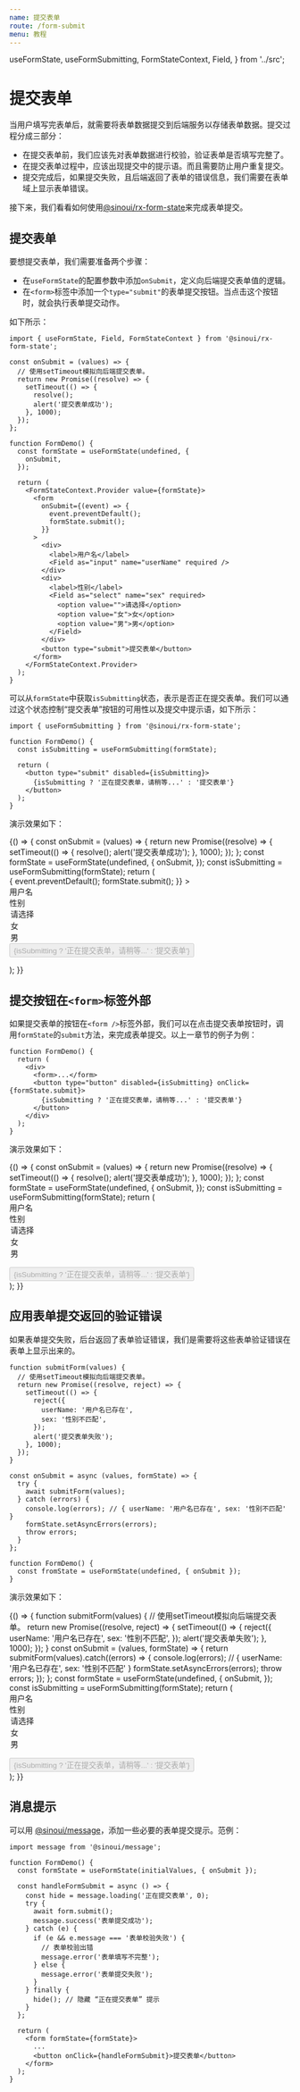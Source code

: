 ```yaml
---
name: 提交表单
route: /form-submit
menu: 教程
---
```


  useFormState,
  useFormSubmitting,
  FormStateContext,
  Field,
} from '../src';

# 提交表单

当用户填写完表单后，就需要将表单数据提交到后端服务以存储表单数据。提交过程分成三部分：

- 在提交表单前，我们应该先对表单数据进行校验，验证表单是否填写完整了。
- 在提交表单过程中，应该出现提交中的提示语。而且需要防止用户重复提交。
- 提交完成后，如果提交失败，且后端返回了表单的错误信息，我们需要在表单域上显示表单错误。

接下来，我们看看如何使用[@sinoui/rx-form-state](https://github.com/sinoui/rx-form-state)来完成表单提交。

## 提交表单

要想提交表单，我们需要准备两个步骤：

- 在`useFormState`的配置参数中添加`onSubmit`，定义向后端提交表单值的逻辑。
- 在`<form>`标签中添加一个`type="submit"`的表单提交按钮。当点击这个按钮时，就会执行表单提交动作。

如下所示：

```tsx
import { useFormState, Field, FormStateContext } from '@sinoui/rx-form-state';

const onSubmit = (values) => {
  // 使用setTimeout模拟向后端提交表单。
  return new Promise((resolve) => {
    setTimeout(() => {
      resolve();
      alert('提交表单成功');
    }, 1000);
  });
};

function FormDemo() {
  const formState = useFormState(undefined, {
    onSubmit,
  });

  return (
    <FormStateContext.Provider value={formState}>
      <form
        onSubmit={(event) => {
          event.preventDefault();
          formState.submit();
        }}
      >
        <div>
          <label>用户名</label>
          <Field as="input" name="userName" required />
        </div>
        <div>
          <label>性别</label>
          <Field as="select" name="sex" required>
            <option value="">请选择</option>
            <option value="女">女</option>
            <option value="男">男</option>
          </Field>
        </div>
        <button type="submit">提交表单</button>
      </form>
    </FormStateContext.Provider>
  );
}
```

可以从`formState`中获取`isSubmitting`状态，表示是否正在提交表单。我们可以通过这个状态控制“提交表单”按钮的可用性以及提交中提示语，如下所示：

```tsx
import { useFormSubmitting } from '@sinoui/rx-form-state';

function FormDemo() {
  const isSubmitting = useFormSubmitting(formState);

  return (
    <button type="submit" disabled={isSubmitting}>
      {isSubmitting ? '正在提交表单，请稍等...' : '提交表单'}
    </button>
  );
}
```

演示效果如下：

<Playground>
  {() => {
    const onSubmit = (values) => {
      return new Promise((resolve) => {
        setTimeout(() => {
          resolve();
          alert('提交表单成功');
        }, 1000);
      });
    };
    const formState = useFormState(undefined, {
      onSubmit,
    });
    const isSubmitting = useFormSubmitting(formState);
    return (
      <FormStateContext.Provider value={formState}>
        <form
          onSubmit={(event) => {
            event.preventDefault();
            formState.submit();
          }}
        >
          <div>
            <label>用户名</label>
            <Field as="input" name="userName" required />
          </div>
          <div>
            <label>性别</label>
            <Field as="select" name="sex" required>
              <option value="">请选择</option>
              <option value="女">女</option>
              <option value="男">男</option>
            </Field>
          </div>
          <button type="submit" disabled={isSubmitting}>
            {isSubmitting ? '正在提交表单，请稍等...' : '提交表单'}
          </button>
        </form>
      </FormStateContext.Provider>
    );
  }}
</Playground>

## 提交按钮在`<form>`标签外部

如果提交表单的按钮在`<form />`标签外部，我们可以在点击提交表单按钮时，调用`formState`的`submit`方法，来完成表单提交。以上一章节的例子为例：

```tsx
function FormDemo() {
  return (
    <div>
      <form>...</form>
      <button type="button" disabled={isSubmitting} onClick={formState.submit}>
        {isSubmitting ? '正在提交表单，请稍等...' : '提交表单'}
      </button>
    </div>
  );
}
```

演示效果如下：

<Playground>
  {() => {
    const onSubmit = (values) => {
      return new Promise((resolve) => {
        setTimeout(() => {
          resolve();
          alert('提交表单成功');
        }, 1000);
      });
    };
    const formState = useFormState(undefined, {
      onSubmit,
    });
    const isSubmitting = useFormSubmitting(formState);
    return (
      <FormStateContext.Provider value={formState}>
        <div>
          <form>
            <div>
              <label>用户名</label>
              <Field as="input" name="userName" required />
            </div>
            <div>
              <label>性别</label>
              <Field as="select" name="sex" required>
                <option value="">请选择</option>
                <option value="女">女</option>
                <option value="男">男</option>
              </Field>
            </div>
          </form>
          <button disabled={isSubmitting} onClick={formState.submit}>
            {isSubmitting ? '正在提交表单，请稍等...' : '提交表单'}
          </button>
        </div>
      </FormStateContext.Provider>
    );
  }}
</Playground>

## 应用表单提交返回的验证错误

如果表单提交失败，后台返回了表单验证错误，我们是需要将这些表单验证错误在表单上显示出来的。

```tsx
function submitForm(values) {
  // 使用setTimeout模拟向后端提交表单。
  return new Promise((resolve, reject) => {
    setTimeout(() => {
      reject({
        userName: '用户名已存在',
        sex: '性别不匹配',
      });
      alert('提交表单失败');
    }, 1000);
  });
}

const onSubmit = async (values, formState) => {
  try {
    await submitForm(values);
  } catch (errors) {
    console.log(errors); // { userName: '用户名已存在', sex: '性别不匹配' }
    formState.setAsyncErrors(errors);
    throw errors;
  }
};

function FormDemo() {
  const fromState = useFormState(undefined, { onSubmit });
}
```

演示效果如下：

<Playground>
  {() => {
    function submitForm(values) {
      // 使用setTimeout模拟向后端提交表单。
      return new Promise((resolve, reject) => {
        setTimeout(() => {
          reject({
            userName: '用户名已存在',
            sex: '性别不匹配',
          });
          alert('提交表单失败');
        }, 1000);
      });
    }
    const onSubmit = (values, formState) => {
      return submitForm(values).catch((errors) => {
        console.log(errors); // { userName: '用户名已存在', sex: '性别不匹配' }
        formState.setAsyncErrors(errors);
        throw errors;
      });
    };
    const formState = useFormState(undefined, {
      onSubmit,
    });
    const isSubmitting = useFormSubmitting(formState);
    return (
      <FormStateContext.Provider value={formState}>
        <div>
          <form>
            <div>
              <label>用户名</label>
              <Field as="input" name="userName" required />
            </div>
            <div>
              <label>性别</label>
              <Field as="select" name="sex" required>
                <option value="">请选择</option>
                <option value="女">女</option>
                <option value="男">男</option>
              </Field>
            </div>
          </form>
          <button disabled={isSubmitting} onClick={formState.submit}>
            {isSubmitting ? '正在提交表单，请稍等...' : '提交表单'}
          </button>
        </div>
      </FormStateContext.Provider>
    );
  }}
</Playground>

## 消息提示

可以用 [@sinoui/message](https://sinoui.github.io/message/)，添加一些必要的表单提交提示。范例：

```tsx
import message from '@sinoui/message';

function FormDemo() {
  const formState = useFormState(initialValues, { onSubmit });

  const handleFormSubmit = async () => {
    const hide = message.loading('正在提交表单', 0);
    try {
      await form.submit();
      message.success('表单提交成功');
    } catch (e) {
      if (e && e.message === '表单校验失败') {
        // 表单校验出错
        message.error('表单填写不完整');
      } else {
        message.error('表单提交失败');
      }
    } finally {
      hide(); // 隐藏 “正在提交表单” 提示
    }
  };

  return (
    <form formState={formState}>
      ...
      <button onClick={handleFormSubmit}>提交表单</button>
    </form>
  );
}
```

